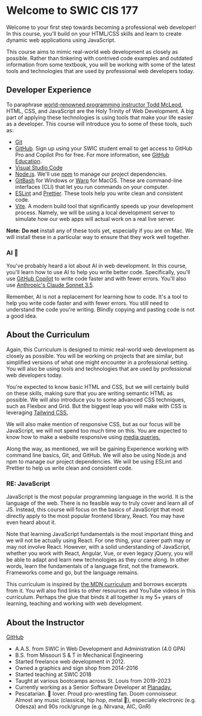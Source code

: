 
# Welcome to SWIC CIS 177

<Large>
  Welcome to your first step towards becoming a professional web developer! In this course, you'll
  build on your HTML/CSS skills and learn to create dynamic web applications using JavaScript.
</Large>

This course aims to mimic real-world web development as closely as possible. Rather than tinkering with contrived code examples and outdated information from some textbook, you will be working with some of the latest tools and technologies that are used by professional web developers today.

## Developer Experience

To paraphrase [world-renowned programming instructor Todd McLeod](https://www.linkedin.com/in/tamcleod/), HTML, CSS, and JavaScript are the Holy Trinity of Web Development. A big part of applying these technologies is using tools that make your life easier as a developer. This course will introduce you to some of these tools, such as:

- [Git](https://git-scm.com/)
- [GitHub](https://github.com/). Sign up using your SWIC student email to get access to GitHub Pro and Copilot Pro for free. For more information, see [GitHub Education](https://education.github.com/).
- [Visual Studio Code](https://code.visualstudio.com/)
- [Node.js](https://nodejs.org/). We'll use [npm](https://www.npmjs.com/) to manage our project dependencies.
- [GitBash](https://gitforwindows.org/) for Windows or [Warp](https://www.warp.dev/) for MacOS. These are command-line interfaces (CLI) that let you run commands on your computer.
- [ESLint](https://eslint.org/) and [Prettier](https://prettier.io/). These tools help you write clean and consistent code.
- [Vite](https://vitejs.dev/). A modern build tool that significantly speeds up your development process. Namely, we will be using a local development server to simulate how our web apps will actual work on a real live server.

**Note:** **Do not** install any of these tools yet, especially if you are on Mac. We will install these in a particular way to ensure that they work well together.

### AI 🤖

You've probably heard a lot about AI in web development. In this course, you'll learn how to use AI to help you write better code. Specifically, you'll use [GitHub Copilot](https://copilot.github.com/) to write code faster and with fewer errors. You'll also use [Anthropic's Claude Sonnet 3.5](https://www.anthropic.com/news/claude-3-5-sonnet).

Remember, AI is not a replacement for learning how to code. It's a tool to help you write code faster and with fewer errors. You still need to understand the code you're writing. Blindly copying and pasting code is not a good idea.

## About the Curriculum

Again, this Curriculum is designed to mimic real-world web development as closely as possible. You will be working on projects that are similar, but simplified versions of what one might encounter in a professional setting. You will also be using tools and technologies that are used by professional web developers today.

You're expected to know basic HTML and CSS, but we will certainly build on these skills, making sure that you are writing semantic HTML as possible. We will also introduce you to some advanced CSS techniques, such as Flexbox and Grid. But the biggest leap you will make with CSS is leveraging [Tailwind CSS.](https://tailwindcss.com/)

We will also make mention of responsive CSS, but as our focus will be JavaScript, we will not spend too much time on this. You are expected to know how to make a website responsive using [media queries.](https://developer.mozilla.org/en-US/docs/Web/CSS/CSS_media_queries/Using_media_queries)

Along the way, as mentioned, we will be gaining Experience working with command line basics, Git, and GitHub. We will also be using Node.js and npm to manage our project dependencies. We will be using ESLint and Prettier to help us write clean and consistent code.

### RE: JavaScript

JavaScript is the most popular programming language in the world. It is the language of the web. There is no feasible way to truly cover and learn all of JS. Instead, this course will focus on the basics of JavaScript that most directly apply to the most popular frontend library, React. You may have even heard about it.

Note that learning JavaScript fundamentals is the most important thing and we will not be actually using React. For one thing, your career path may or may not involve React. However, with a solid understanding of JavaScript, whether you work with React, Angular, Vue, or even legacy jQuery, you will be able to adapt and learn new technologies as they come along. In other words, learn the fundamentals of a language first, not the framework. Frameworks come and go, but the language remains.

This curriculum is inspired by [the MDN curriculum](https://developer.mozilla.org/en-US/curriculum/) and borrows excerpts from it. You will also find links to other resources and YouTube videos in this curriculum. Perhaps the glue that binds it all together is my 5+ years of learning, teaching and working with web development.

## About the Instructor

[GitHub](https://github.com/manavm1990)

- A.A.S. from SWIC in Web Development and Administration (4.0 GPA)
- B.S. from Missouri S & T in Mechanical Engineering
- Started freelance web development in 2012.
- Owned a graphics and sign shop from 2014-2016
- Started teaching at SWIC 2018
- Taught at various bootcamps across St. Louis from 2019-2023
- Currently working as a Senior Software Developer at [Planaday.](https://rw.planaday.vegas/)
- Pescatarian. 🍕 lover. Proud pro-wrestling fan. Doom connoisseur. Almost any music (classical, hip hop, metal 🎸), especially electronic (e.g. Odesza) and 90s rock/grunge (e.g. Nirvana, AIC, GnR)
